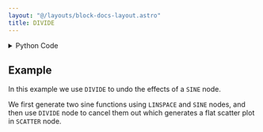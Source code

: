 ```yaml
---
layout: "@/layouts/block-docs-layout.astro"
title: DIVIDE
---
```



<PythonDocsDisplay docstring={docstring} />

<details>
<summary>Python Code</summary>

```python
import numpy as np
from flojoy import flojoy, OrderedPair, Scalar, Vector
from nodes.TRANSFORMERS.ARITHMETIC.utils.arithmetic_utils import get_val
from functools import reduce


@flojoy
def DIVIDE(
    a: OrderedPair | Scalar | Vector, b: list[OrderedPair | Scalar | Vector]
) -> OrderedPair | Scalar | Vector:
    """The DIVIDE node divides two or more numeric arrays, matrices, dataframes, or constants element-wise.

    When a constant is divided into an array or matrix, each element in the array or matrix will be divided by the constant value.

    Inputs
    ------
    a : OrderedPair|Scalar|Vector
        The input that will be divide by b.
    b : OrderedPair|Scalar|Vector
        The input that will divide a.

    Returns
    -------
    OrderedPair|Scalar|Vector
        OrderedPair if a is an OrderedPair.
        x: the x-axis of input a.
        y: the result of the division of input a by input b.

        Scalar if a is a Scalar.
        c: the result of the division of input a by input b.

        Vector if a is a Vector.
        v: the result of the division of input a by input b.
    """

    initial = get_val(a)
    seq = map(lambda dc: get_val(dc), b)
    y = reduce(lambda u, v: np.divide(u, v), seq, initial)

    match a:
        case OrderedPair():
            return OrderedPair(x=a.x, y=y)
        case Vector():
            return Vector(v=y)
        case Scalar():
            return Scalar(c=y)

```

[Find this Flojoy Block on GitHub](https://github.com/flojoy-ai/blocks/blob/main/blocks/TRANSFORMERS/ARITHMETIC/DIVIDE/DIVIDE.py)

</details>

## Example

<GetHelpWidget />

<AppDisplay app={app} blockName="DIVIDE" client:visible />

In this example we use `DIVIDE` to undo the effects of a `SINE` node. 

We first generate two sine functions using `LINSPACE` and `SINE` nodes, and then use `DIVIDE` node to cancel them out which generates a flat scatter plot in `SCATTER` node.

